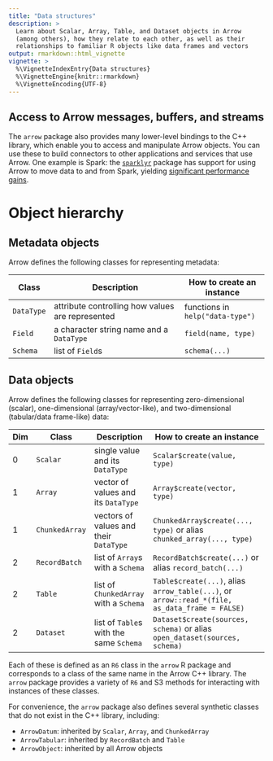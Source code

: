 ```yaml
---
title: "Data structures"
description: > 
  Learn about Scalar, Array, Table, and Dataset objects in Arrow 
  (among others), how they relate to each other, as well as their 
  relationships to familiar R objects like data frames and vectors 
output: rmarkdown::html_vignette
vignette: >
  %\VignetteIndexEntry{Data structures}
  %\VignetteEngine{knitr::rmarkdown}
  %\VignetteEncoding{UTF-8}
---
```



## Access to Arrow messages, buffers, and streams

The `arrow` package also provides many lower-level bindings to the C++ library, which enable you
to access and manipulate Arrow objects. You can use these to build connectors
to other applications and services that use Arrow. One example is Spark: the
[`sparklyr`](https://spark.rstudio.com/) package has support for using Arrow to
move data to and from Spark, yielding [significant performance
gains](https://arrow.apache.org/blog/2019/01/25/r-spark-improvements/).

# Object hierarchy

## Metadata objects

Arrow defines the following classes for representing metadata:

| Class      | Description                                        | How to create an instance        |
| ---------- | -------------------------------------------------- | -------------------------------- |
| `DataType` | attribute controlling how values are represented   | functions in `help("data-type")` |
| `Field`    | a character string name and a `DataType`           | `field(name, type)`              |
| `Schema`   | list of `Field`s                                   | `schema(...)`                    |

## Data objects

Arrow defines the following classes for representing zero-dimensional (scalar),
one-dimensional (array/vector-like), and two-dimensional (tabular/data
frame-like) data:

| Dim | Class          | Description                               | How to create an instance                                                                             |
| --- | -------------- | ----------------------------------------- | ------------------------------------------------------------------------------------------------------|
| 0   | `Scalar`       | single value and its `DataType`           | `Scalar$create(value, type)`                                                                          |
| 1   | `Array`        | vector of values and its `DataType`       | `Array$create(vector, type)`                                                                          | 
| 1   | `ChunkedArray` | vectors of values and their `DataType`    | `ChunkedArray$create(..., type)` or alias `chunked_array(..., type)`                                  |
| 2   | `RecordBatch`  | list of `Array`s with a `Schema`          | `RecordBatch$create(...)` or alias `record_batch(...)`                                                |
| 2   | `Table`        | list of `ChunkedArray` with a `Schema`    | `Table$create(...)`, alias `arrow_table(...)`, or `arrow::read_*(file, as_data_frame = FALSE)`        |
| 2   | `Dataset`      | list of `Table`s  with the same `Schema`  | `Dataset$create(sources, schema)` or alias `open_dataset(sources, schema)`                            |

Each of these is defined as an `R6` class in the `arrow` R package and
corresponds to a class of the same name in the Arrow C++ library. The `arrow`
package provides a variety of `R6` and S3 methods for interacting with instances
of these classes.

For convenience, the `arrow` package also defines several synthetic classes that
do not exist in the C++ library, including:

* `ArrowDatum`: inherited by `Scalar`, `Array`, and `ChunkedArray`
* `ArrowTabular`: inherited by `RecordBatch` and `Table`
* `ArrowObject`: inherited by all Arrow objects


